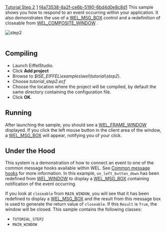 [[Property:title|Tutorial Step 2]]
[[Property:weight|1]]
[[Property:uuid|f4a73538-8a2f-ce6b-5190-6bd4d0e8c8d1]]
This sample shows you how to respond to an event occurring within your application. It also demonstrates the use of a [[ref:libraries/wel/reference/wel_msg_box_chart|WEL_MSG_BOX]]  control and a redefinition of closeable from [[ref:libraries/wel/reference/wel_composite_window_chart|WEL_COMPOSITE_WINDOW]] .

[[Image:step2|step2]]  <br/>
<br/>

==Compiling==

* Launch EiffelStudio. 
* Click '''Add project'''
* Browse to ''$ISE_EIFFEL\examples\wel\tutorial\step2\''. 
* Choose ''tutorial_step2.ecf''
* Choose the location where the project will be compiled, by default the same directory containing the configuration file. 
* Click '''OK'''. 


==Running==

After launching the sample, you should see a [[ref:libraries/wel/reference/wel_frame_window_chart|WEL_FRAME_WINDOW]]  displayed. If you click the left mouse button in the client area of the window, a [[ref:libraries/wel/reference/wel_msg_box_chart|WEL_MSG_BOX]]  will appear, notifying you of your click.

==Under the Hood==

This system is a demonstration of how to connect an event to one of the common message hooks available within WEL. See [[WEL Common Concepts|Common message hooks]] for more information. In this example, <code>on_left_button_down</code> has been redefined from [[ref:libraries/wel/reference/wel_window_chart|WEL_WINDOW]]  to display a [[ref:libraries/wel/reference/wel_msg_box_chart|WEL_MSG_BOX]]  containing notification of the event occurring. 

If you look at <code>closeable</code> from <code>MAIN_WINDOW</code>, you will see that it has been redefined to display a [[ref:libraries/wel/reference/wel_msg_box_chart|WEL_MSG_BOX]]  and the result from this message box is used to generate the return value of <code>closeable</code>. If this <code>Result</code> is <code>True</code>, the window will be closed. 
This sample contains the following classes: 
* <code>TUTORIAL_STEP2</code>
* <code>MAIN_WINDOW</code>


{{seealso|<br/>
[[WEL Common Concepts|Common message hooks]]  <br/>
}}





